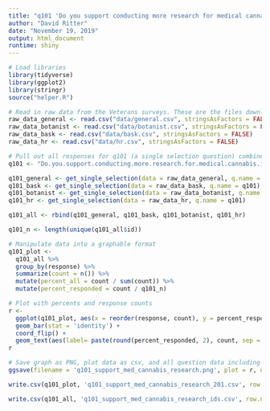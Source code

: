 ```yaml
---
title: "q101 'Do you support conducting more research for medical cannabis in veteran populations?' (Veterans)"
author: "David Ritter"
date: "November 19, 2019"
output: html_document
runtime: shiny
---
```


```r
# Load libraries
library(tidyverse)
library(ggplot2)
library(stringr)
source("helper.R")
```

```r
# Read in raw data from the Veterans surveys. These are the files downloaded from survey monkey saved as a .csv
raw_data_general <- read.csv("data/general.csv", stringsAsFactors = FALSE)
raw_data_botanist <- read.csv("data/botanist.csv", stringsAsFactors = FALSE)
raw_data_bask <- read.csv("data/bask.csv", stringsAsFactors = FALSE)
raw_data_hr <- read.csv("data/hr.csv", stringsAsFactors = FALSE)
```

```r
# Pull out all responses for q101 (a single selection question) combine, then determine 'question n'
q101 <- "Do.you.support.conducting.more.research.for.medical.cannabis.in.veteran.populations."

q101_general <- get_single_selection(data = raw_data_general, q.name = q101)
q101_bask <- get_single_selection(data = raw_data_bask, q.name = q101)
q101_botanist <- get_single_selection(data = raw_data_botanist, q.name = q101)
q101_hr <- get_single_selection(data = raw_data_hr, q.name = q101)

q101_all <- rbind(q101_general, q101_bask, q101_botanist, q101_hr)

q101_n <- length(unique(q101_all$id))
```

```r
# Manipulate data into a graphable format
q101_plot <- 
  q101_all %>%
  group_by(response) %>%
  summarize(count = n()) %>%
  mutate(percent_all = count / sum(count)) %>%
  mutate(percent_responded = count / q101_n)
```

```r
# Plot with percents and response counts
r <- 
  ggplot(q101_plot, aes(x = reorder(response, count), y = percent_responded)) +
  geom_bar(stat = 'identity') +
  coord_flip() +
  geom_text(aes(label= paste(round(percent_responded, 2), count, sep = "***")))
r
```

```r
# Save graph as PNG, plot data as csv, and all question data including response IDs as csv (save question n and N at end of plot file as "_x.x")
ggsave(filename = 'q101_support_med_cannabis_research.png', plot = r, device = 'png')

write.csv(q101_plot, 'q101_support_med_cannabis_research_201.csv', row.names = FALSE)

write.csv(q101_all, 'q101_support_med_cannabis_research_ids.csv', row.names = FALSE)
```